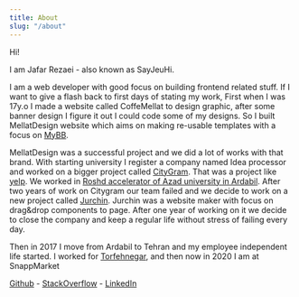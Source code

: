 ```yaml
---
title: About
slug: "/about"
---
```



Hi!

I am Jafar Rezaei - also known as SayJeuHi.

I am a web developer with good focus on building frontend related stuff. If I want to give a flash back to first days of stating my work, First when I was 17y.o I made a website called CoffeMellat to design graphic, after some banner design I figure it out I could code some of my designs.
So I built MellatDesign website which aims on making re-usable templates with a focus on <a href="https://mybb.com/" target="_blank">MyBB</a>.

MellatDesign was a successful project and we did a lot of works with that brand. With starting university I register a company named Idea processor and worked on a bigger project called <a href="http://citygram.ir" target="_blank">CityGram</a>. That was a project like <a href="https://yelp.com" target="_blank">yelp</a>. We worked in <a href="http://www.iauardabil.ac.ir/index.aspx" target="_blank">Roshd accelerator of Azad university in Ardabil</a>. After two years of work on Citygram our team failed and we
decide to work on a new project called <a href="http://jurchin.com" target="_blank">Jurchin</a>. Jurchin was a website maker with focus on drag&drop components to page. After one year of working on it we decide to close the company and keep a regular life without stress of failing every day.

Then in 2017 I move from Ardabil to Tehran and my employee independent life started. I worked for <a href="https://torfehnegar.com/" target="_blank">Torfehnegar</a>, and then now in 2020 I am at SnappMarket

<a href="https://github.com/sayjeyhi" target="_blank">Github</a> - <a href="https://stackoverflow.com/users/4718253/sayjeyhi" target="_blank">StackOverflow</a> - <a href="https://www.linkedin.com/in/jafar-rezaei/" target="_blank">LinkedIn</a>

